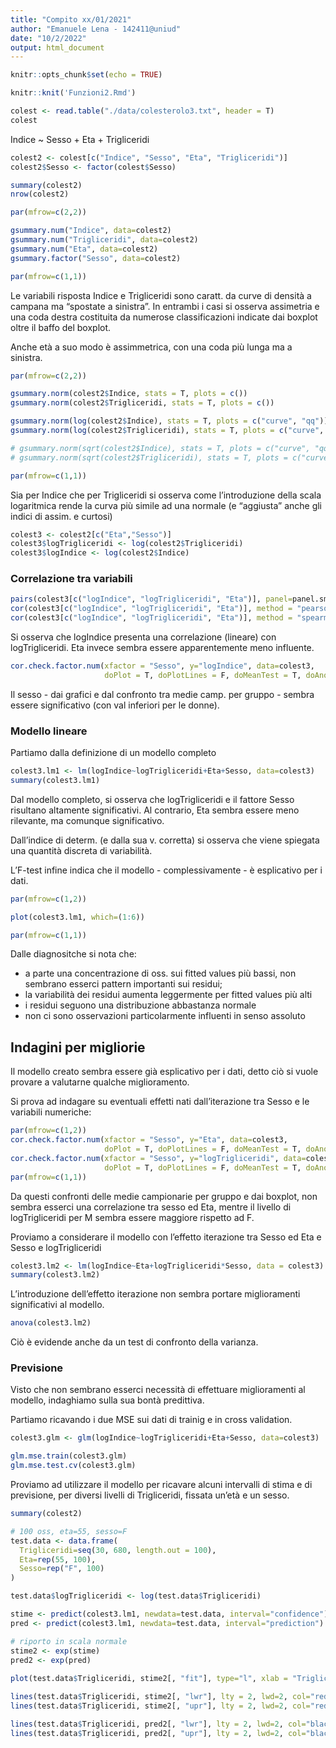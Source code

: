 ```yaml
---
title: "Compito xx/01/2021"
author: "Emanuele Lena - 142411@uniud"
date: "10/2/2022"
output: html_document
---
```


```r
knitr::opts_chunk$set(echo = TRUE)
```


```r
knitr::knit('Funzioni2.Rmd')
```




```r
colest <- read.table("./data/colesterolo3.txt", header = T)
colest
```

Indice ~ Sesso + Eta + Trigliceridi

```r
colest2 <- colest[c("Indice", "Sesso", "Eta", "Trigliceridi")]
colest2$Sesso <- factor(colest$Sesso)

summary(colest2)
nrow(colest2)
```

```r
par(mfrow=c(2,2))

gsummary.num("Indice", data=colest2)
gsummary.num("Trigliceridi", data=colest2)
gsummary.num("Eta", data=colest2)
gsummary.factor("Sesso", data=colest2)

par(mfrow=c(1,1))


```

Le variabili risposta Indice e Trigliceridi sono caratt. da curve di densità a campana ma "spostate a sinistra". In entrambi i casi si osserva assimetria e una coda destra costituita da numerose classificazioni indicate dai boxplot oltre il baffo del boxplot.

Anche età a suo modo è assimmetrica, con una coda più lunga ma a sinistra.

```r
par(mfrow=c(2,2))

gsummary.norm(colest2$Indice, stats = T, plots = c())
gsummary.norm(colest2$Trigliceridi, stats = T, plots = c())

gsummary.norm(log(colest2$Indice), stats = T, plots = c("curve", "qq"))
gsummary.norm(log(colest2$Trigliceridi), stats = T, plots = c("curve", "qq"))

# gsummary.norm(sqrt(colest2$Indice), stats = T, plots = c("curve", "qq"))
# gsummary.norm(sqrt(colest2$Trigliceridi), stats = T, plots = c("curve", "qq"))

par(mfrow=c(1,1))

```

Sia per Indice che per Trigliceridi si osserva come l'introduzione della scala logaritmica rende la curva più simile ad una normale (e "aggiusta" anche gli indici di assim. e curtosi)

```r
colest3 <- colest2[c("Eta","Sesso")]
colest3$logTrigliceridi <- log(colest2$Trigliceridi)
colest3$logIndice <- log(colest2$Indice)

```


### Correlazione tra variabili

```r
pairs(colest3[c("logIndice", "logTrigliceridi", "Eta")], panel=panel.smooth)
cor(colest3[c("logIndice", "logTrigliceridi", "Eta")], method = "pearson")
cor(colest3[c("logIndice", "logTrigliceridi", "Eta")], method = "spearman")

```

Si osserva che logIndice presenta una correlazione (lineare) con logTrigliceridi. Eta invece sembra essere apparentemente meno influente.

```r
cor.check.factor.num(xfactor = "Sesso", y="logIndice", data=colest3, 
                     doPlot = T, doPlotLines = F, doMeanTest = T, doAnova = F, stats=T)
```

Il sesso - dai grafici e dal confronto tra medie camp. per gruppo - sembra essere significativo (con val inferiori per le donne).

### Modello lineare

Partiamo dalla definizione di un modello completo
```r
colest3.lm1 <- lm(logIndice~logTrigliceridi+Eta+Sesso, data=colest3)
summary(colest3.lm1)
```

Dal modello completo, si osserva che logTrigliceridi e il fattore Sesso risultano altamente significativi. Al contrario, Eta sembra essere meno rilevante, ma comunque significativo.

Dall'indice di determ. (e dalla sua v. corretta) si osserva che viene spiegata una quantità discreta di variabilità.

L'F-test infine indica che il modello - complessivamente - è esplicativo per i dati.


```r
par(mfrow=c(1,2))

plot(colest3.lm1, which=(1:6))

par(mfrow=c(1,1))
```

Dalle diagnositche si nota che:

* a parte una concentrazione di oss. sui fitted values più bassi, non sembrano esserci pattern importanti sui residui;
* la variabilità dei residui aumenta leggermente per fitted values più alti
* i residui seguono una distribuzione abbastanza normale
* non ci sono osservazioni particolarmente influenti in senso assoluto

## Indagini per migliorie

Il modello creato sembra essere già esplicativo per i dati, detto ciò si vuole provare a valutarne qualche miglioramento.

Si prova ad indagare su eventuali effetti nati dall'iterazione tra Sesso e le variabili numeriche:

```r
par(mfrow=c(1,2))
cor.check.factor.num(xfactor = "Sesso", y="Eta", data=colest3, 
                     doPlot = T, doPlotLines = F, doMeanTest = T, doAnova = F, stats=T)
cor.check.factor.num(xfactor = "Sesso", y="logTrigliceridi", data=colest3, 
                     doPlot = T, doPlotLines = F, doMeanTest = T, doAnova = F, stats=T)
par(mfrow=c(1,1))

```

Da questi confronti delle medie campionarie per gruppo e dai boxplot, non sembra esserci una correlazione tra sesso ed Eta, mentre il livello di logTrigliceridi per M sembra essere maggiore rispetto ad F.

Proviamo a considerare il modello con l'effetto iterazione tra Sesso ed Eta e Sesso e logTrigliceridi

```r
colest3.lm2 <- lm(logIndice~Eta+logTrigliceridi*Sesso, data = colest3)
summary(colest3.lm2)
```

L'introduzione dell'effetto iterazione non sembra portare miglioramenti significativi al modello.

```r
anova(colest3.lm2)
```

Ciò è evidende anche da un test di confronto della varianza.

### Previsione

Visto che non sembrano esserci necessità di effettuare miglioramenti al modello, indaghiamo sulla sua bontà predittiva. 

Partiamo ricavando i due MSE sui dati di trainig e in cross validation.

```r
colest3.glm <- glm(logIndice~logTrigliceridi+Eta+Sesso, data=colest3)

glm.mse.train(colest3.glm)
glm.mse.test.cv(colest3.glm)
```

Proviamo ad utilizzare il modello per ricavare alcuni intervalli di stima e di previsione, per diversi livelli di Trigliceridi, fissata un'età e un sesso.
```r
summary(colest2)
```



```r

# 100 oss, eta=55, sesso=F
test.data <- data.frame(
  Trigliceridi=seq(30, 680, length.out = 100), 
  Eta=rep(55, 100), 
  Sesso=rep("F", 100)
)

test.data$logTrigliceridi <- log(test.data$Trigliceridi)

stime <- predict(colest3.lm1, newdata=test.data, interval="confidence")
pred <- predict(colest3.lm1, newdata=test.data, interval="prediction")

# riporto in scala normale
stime2 <- exp(stime)
pred2 <- exp(pred)
  
plot(test.data$Trigliceridi, stime2[, "fit"], type="l", xlab = "Trigliceridi", ylab = "Indice")

lines(test.data$Trigliceridi, stime2[, "lwr"], lty = 2, lwd=2, col="red")
lines(test.data$Trigliceridi, stime2[, "upr"], lty = 2, lwd=2, col="red")

lines(test.data$Trigliceridi, pred2[, "lwr"], lty = 2, lwd=2, col="black")
lines(test.data$Trigliceridi, pred2[, "upr"], lty = 2, lwd=2, col="black")

```















   
